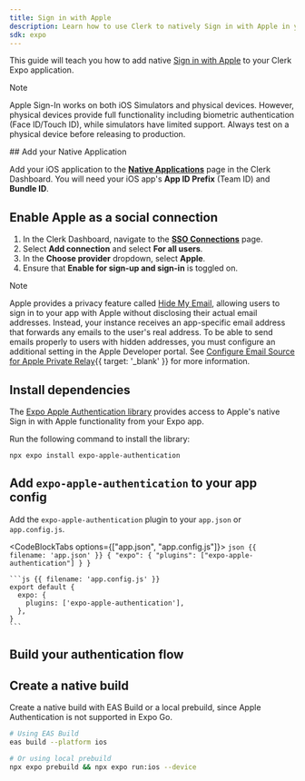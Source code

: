 ```yaml
---
title: Sign in with Apple
description: Learn how to use Clerk to natively Sign in with Apple in your Expo app.
sdk: expo
---
```


This guide will teach you how to add native [Sign in with Apple](https://developer.apple.com/sign-in-with-apple/) to your Clerk Expo application.

> [!NOTE]
> Apple Sign-In works on both iOS Simulators and physical devices. However, physical devices provide full functionality including biometric authentication (Face ID/Touch ID), while simulators have limited support. Always test on a physical device before releasing to production.

<Steps>
  ## Add your Native Application

  Add your iOS application to the [**Native Applications**](https://dashboard.clerk.com/last-active?path=native-applications) page in the Clerk Dashboard. You will need your iOS app's **App ID Prefix** (Team ID) and **Bundle ID**.

  ## Enable Apple as a social connection

  1. In the Clerk Dashboard, navigate to the [**SSO Connections**](https://dashboard.clerk.com/last-active?path=user-authentication/sso-connections) page.
  1. Select **Add connection** and select **For all users**.
  1. In the **Choose provider** dropdown, select **Apple**.
  1. Ensure that **Enable for sign-up and sign-in** is toggled on.

  > [!NOTE]
  > Apple provides a privacy feature called [Hide My Email](https://support.apple.com/en-us/HT210425#hideemail), allowing users to sign in to your app with Apple without disclosing their actual email addresses. Instead, your instance receives an app-specific email address that forwards any emails to the user's real address. To be able to send emails properly to users with hidden addresses, you must configure an additional setting in the Apple Developer portal. See [Configure Email Source for Apple Private Relay](/docs/guides/configure/auth-strategies/social-connections/apple#configure-email-source-for-apple-private-relay){{ target: '_blank' }} for more information.

  ## Install dependencies

  The [Expo Apple Authentication library](https://docs.expo.dev/versions/latest/sdk/apple-authentication/) provides access to Apple's native Sign in with Apple functionality from your Expo app.

  Run the following command to install the library:

  ```npm {{ filename: 'terminal' }}
  npx expo install expo-apple-authentication
  ```

  ## Add `expo-apple-authentication` to your app config

  Add the `expo-apple-authentication` plugin to your `app.json` or `app.config.js`.

  <CodeBlockTabs options={["app.json", "app.config.js"]}>
    ```json {{ filename: 'app.json' }}
    {
      "expo": {
        "plugins": ["expo-apple-authentication"]
      }
    }
    ```

    ```js {{ filename: 'app.config.js' }}
    export default {
      expo: {
        plugins: ['expo-apple-authentication'],
      },
    }
    ```
  </CodeBlockTabs>

  ## Build your authentication flow

  <Include src="./_partials/use-sign-in-with-apple-example" />

  ## Create a native build

  Create a native build with EAS Build or a local prebuild, since Apple Authentication is not supported in Expo Go.

  ```bash {{ filename: 'terminal' }}
  # Using EAS Build
  eas build --platform ios

  # Or using local prebuild
  npx expo prebuild && npx expo run:ios --device
  ```
</Steps>
